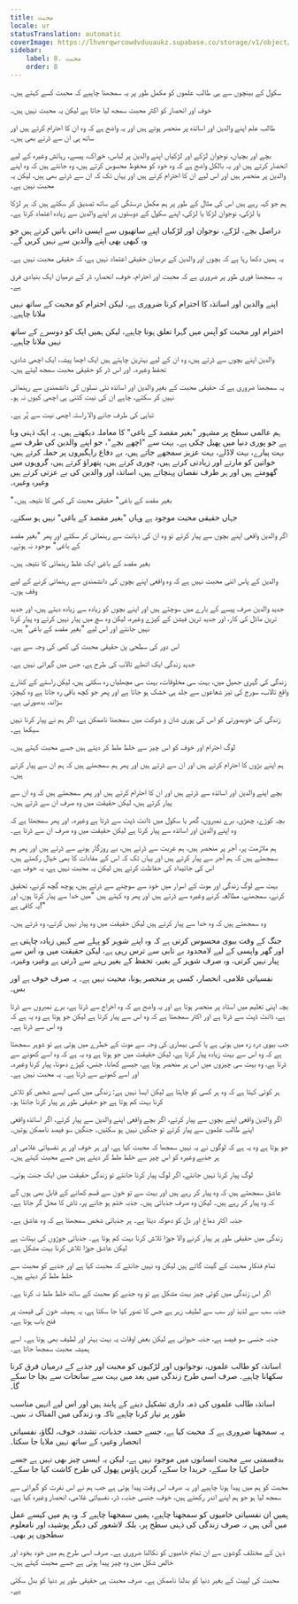 ```yaml
---
title: محبت
locale: ur
statusTranslation: automatic
coverImage: https://lhvmrqwrcowdvduuaukz.supabase.co/storage/v1/object/public/strapi-uploads/small_cover-educacion-fundamental.webp-2d51a7828a2b1309555be27f7e2a61a0.webp
sidebar:
    label: 8. محبت
    order: 8
---
```

سکول کے بینچوں سے ہی طالب علموں کو مکمل طور پر یہ سمجھنا چاہیے کہ محبت کسے کہتے ہیں۔

خوف اور انحصار کو اکثر محبت سمجھ لیا جاتا ہے لیکن یہ محبت نہیں ہیں۔

طالب علم اپنے والدین اور اساتذہ پر منحصر ہوتے ہیں اور یہ واضح ہے کہ وہ ان کا احترام کرتے ہیں اور ساتھ ہی ان سے ڈرتے بھی ہیں۔

بچے اور بچیاں، نوجوان لڑکے اور لڑکیاں اپنے والدین پر لباس، خوراک، پیسے، رہائش وغیرہ کے لیے انحصار کرتے ہیں اور یہ بالکل واضح ہے کہ وہ خود کو محفوظ محسوس کرتے ہیں، وہ جانتے ہیں کہ وہ اپنے والدین پر منحصر ہیں اور اس لیے ان کا احترام کرتے ہیں اور یہاں تک کہ ان سے ڈرتے بھی ہیں، لیکن یہ محبت نہیں ہے۔

ہم جو کہہ رہے ہیں اس کی مثال کے طور پر ہم مکمل درستگی کے ساتھ تصدیق کر سکتے ہیں کہ ہر لڑکا یا لڑکی، نوجوان لڑکا یا لڑکی، اپنے سکول کے دوستوں پر اپنے والدین سے زیادہ اعتماد کرتا ہے۔

دراصل بچے، لڑکے، نوجوان اور لڑکیاں اپنے ساتھیوں سے ایسی ذاتی باتیں کرتے ہیں جو وہ کبھی بھی اپنے والدین سے نہیں کریں گے۔

یہ ہمیں دکھا رہا ہے کہ بچوں اور والدین کے درمیان حقیقی اعتماد نہیں ہے، کہ حقیقی محبت نہیں ہے۔

یہ سمجھنا فوری طور پر ضروری ہے کہ محبت اور احترام، خوف، انحصار، ڈر کے درمیان ایک بنیادی فرق ہے۔

اپنے والدین اور اساتذہ کا احترام کرنا ضروری ہے، لیکن احترام کو محبت کے ساتھ نہیں ملانا چاہیے۔

احترام اور محبت کو آپس میں گہرا تعلق ہونا چاہیے، لیکن ہمیں ایک کو دوسرے کے ساتھ نہیں ملانا چاہیے۔

والدین اپنے بچوں سے ڈرتے ہیں، وہ ان کے لیے بہترین چاہتے ہیں ایک اچھا پیشہ، ایک اچھی شادی، تحفظ وغیرہ۔ اور اس ڈر کو حقیقی محبت سمجھ لیتے ہیں۔

یہ سمجھنا ضروری ہے کہ حقیقی محبت کے بغیر والدین اور اساتذہ نئی نسلوں کی دانشمندی سے رہنمائی نہیں کر سکتے، چاہے ان کی نیت کتنی ہی اچھی کیوں نہ ہو۔

تباہی کی طرف جانے والا راستہ اچھی نیت سے پُر ہے۔

ہم عالمی سطح پر مشہور "بغیر مقصد کے باغی" کا معاملہ دیکھتے ہیں۔ یہ ایک ذہنی وبا ہے جو پوری دنیا میں پھیل چکی ہے۔ بہت سے "اچھے بچے"، جو اپنے والدین کی طرف سے بہت پیارے، بہت لاڈلے، بہت عزیز سمجھے جاتے ہیں، بے دفاع راہگیروں پر حملہ کرتے ہیں، خواتین کو مارتے اور زیادتی کرتے ہیں، چوری کرتے ہیں، پتھراؤ کرتے ہیں، گروہوں میں گھومتے ہیں اور ہر طرف نقصان پہنچاتے ہیں، اساتذہ اور والدین کی بے عزتی کرتے ہیں وغیرہ وغیرہ۔

"بغیر مقصد کے باغی" حقیقی محبت کی کمی کا نتیجہ ہیں۔

جہاں حقیقی محبت موجود ہے وہاں "بغیر مقصد کے باغی" نہیں ہو سکتے۔

اگر والدین واقعی اپنے بچوں سے پیار کرتے تو وہ ان کی ذہانت سے رہنمائی کر سکتے اور پھر "بغیر مقصد کے باغی" موجود نہ ہوتے۔

بغیر مقصد کے باغی ایک غلط رہنمائی کا نتیجہ ہیں۔

والدین کے پاس اتنی محبت نہیں ہے کہ وہ واقعی اپنے بچوں کی دانشمندی سے رہنمائی کرنے کے لیے وقف ہوں۔

جدید والدین صرف پیسے کے بارے میں سوچتے ہیں اور اپنے بچوں کو زیادہ سے زیادہ دیتے ہیں، اور جدید ترین ماڈل کی کار، اور جدید ترین فیشن کے کپڑے وغیرہ، لیکن وہ سچ میں پیار نہیں کرتے وہ پیار کرنا نہیں جانتے اور اس لیے "بغیر مقصد کے باغی" ہیں۔

اس دور کی سطحی پن حقیقی محبت کی کمی کی وجہ سے ہے۔

جدید زندگی ایک اتھلے تالاب کی طرح ہے، جس میں گہرائی نہیں ہے۔

زندگی کی گہری جھیل میں، بہت سی مخلوقات، بہت سی مچھلیاں رہ سکتی ہیں، لیکن راستے کے کنارے واقع تالاب، سورج کی تیز شعاعوں سے جلد ہی خشک ہو جاتا ہے اور پھر جو کچھ باقی رہ جاتا ہے وہ کیچڑ، سڑاند، بدصورتی ہے۔

زندگی کی خوبصورتی کو اس کی پوری شان و شوکت میں سمجھنا ناممکن ہے، اگر ہم نے پیار کرنا نہیں سیکھا ہے۔

لوگ احترام اور خوف کو اس چیز سے خلط ملط کر دیتے ہیں جسے محبت کہتے ہیں۔

ہم اپنے بڑوں کا احترام کرتے ہیں اور ان سے ڈرتے ہیں اور پھر ہم سمجھتے ہیں کہ ہم ان سے پیار کرتے ہیں۔

بچے اپنے والدین اور اساتذہ سے ڈرتے ہیں اور ان کا احترام کرتے ہیں اور پھر سمجھتے ہیں کہ وہ ان سے پیار کرتے ہیں، لیکن حقیقت میں وہ صرف ان سے ڈرتے ہیں۔

بچہ کوڑے، چھڑی، برے نمبروں، گھر یا سکول میں ڈانٹ ڈپٹ سے ڈرتا ہے وغیرہ۔ اور پھر سمجھتا ہے کہ وہ اپنے والدین اور اساتذہ سے پیار کرتا ہے لیکن حقیقت میں وہ صرف ان سے ڈرتا ہے۔

ہم ملازمت پر، آجر پر منحصر ہیں، ہم غربت سے ڈرتے ہیں، بے روزگار ہونے سے ڈرتے ہیں اور پھر ہم سمجھتے ہیں کہ ہم آجر سے پیار کرتے ہیں اور یہاں تک کہ اس کے مفادات کا بھی خیال رکھتے ہیں، اس کی جائیداد کی حفاظت کرتے ہیں لیکن یہ محبت نہیں ہے، یہ خوف ہے۔

بہت سے لوگ زندگی اور موت کے اسرار میں خود سے سوچنے سے ڈرتے ہیں، پوچھ گچھ کرنے، تحقیق کرنے، سمجھنے، مطالعہ کرنے وغیرہ سے ڈرتے ہیں اور پھر وہ کہتے ہیں "میں خدا سے پیار کرتا ہوں، اور یہ کافی ہے!"

وہ سمجھتے ہیں کہ وہ خدا سے پیار کرتے ہیں لیکن حقیقت میں وہ پیار نہیں کرتے، وہ ڈرتے ہیں۔

جنگ کے وقت بیوی محسوس کرتی ہے کہ وہ اپنے شوہر کو پہلے سے کہیں زیادہ چاہتی ہے اور گھر واپسی کے لیے لامحدود بے تابی سے ترس رہی ہے، لیکن حقیقت میں وہ اس سے پیار نہیں کرتی، وہ صرف شوہر کے بغیر، تحفظ کے بغیر رہنے سے ڈرتی ہے وغیرہ وغیرہ۔

نفسیاتی غلامی، انحصار، کسی پر منحصر ہونا، محبت نہیں ہے۔ یہ صرف خوف ہے اور بس۔

بچہ اپنی تعلیم میں استاد پر منحصر ہوتا ہے اور یہ واضح ہے کہ وہ اخراج سے ڈرتا ہے، برے نمبروں سے ڈرتا ہے، ڈانٹ ڈپٹ سے ڈرتا ہے اور اکثر سمجھتا ہے کہ وہ اس سے پیار کرتا ہے لیکن جو ہوتا ہے وہ یہ ہے کہ وہ اس سے ڈرتا ہے۔

جب بیوی درد زہ میں ہوتی ہے یا کسی بیماری کی وجہ سے موت کے خطرے میں ہوتی ہے تو شوہر سمجھتا ہے کہ وہ اس سے بہت زیادہ پیار کرتا ہے، لیکن حقیقت میں جو ہوتا ہے وہ یہ ہے کہ وہ اسے کھونے سے ڈرتا ہے، وہ بہت سی چیزوں میں اس پر منحصر ہوتا ہے، جیسے کھانا، جنس، کپڑے دھونا، پیار کرنا وغیرہ۔ اور اسے کھونے سے ڈرتا ہے۔ یہ محبت نہیں ہے۔

ہر کوئی کہتا ہے کہ وہ ہر کسی کو چاہتا ہے لیکن ایسا نہیں ہے: زندگی میں کسی ایسے شخص کو تلاش کرنا بہت کم ہوتا ہے جو حقیقی طور پر پیار کرنا جانتا ہو۔

اگر والدین واقعی اپنے بچوں سے پیار کرتے، اگر بچے واقعی اپنے والدین سے پیار کرتے، اگر اساتذہ واقعی اپنے طالب علموں سے پیار کرتے تو جنگیں نہیں ہو سکتیں۔ جنگیں سو فیصد ناممکن ہوتیں۔

جو ہوتا ہے وہ یہ ہے کہ لوگوں نے یہ نہیں سمجھا کہ محبت کیا ہے، اور ہر خوف اور ہر نفسیاتی غلامی اور ہر جذبے وغیرہ کو اس چیز سے خلط ملط کر دیتے ہیں جسے محبت کہتے ہیں۔

لوگ پیار کرنا نہیں جانتے، اگر لوگ پیار کرنا جانتے تو زندگی حقیقت میں ایک جنت ہوتی۔

عاشق سمجھتے ہیں کہ وہ پیار کر رہے ہیں اور بہت سے تو خون سے قسم کھانے کے قابل بھی ہوں گے کہ وہ پیار کر رہے ہیں۔ لیکن وہ صرف جذباتی ہیں۔ جذبہ ختم ہو جانے پر، تاش کا محل گر جاتا ہے۔

جذبہ اکثر دماغ اور دل کو دھوکہ دیتا ہے۔ ہر جذباتی شخص سمجھتا ہے کہ وہ عاشق ہے۔

زندگی میں حقیقی طور پر پیار کرنے والا جوڑا تلاش کرنا بہت کم ہوتا ہے۔ جذباتی جوڑوں کی بہتات ہے لیکن عاشق جوڑا تلاش کرنا بہت مشکل ہے۔

تمام فنکار محبت کے گیت گاتے ہیں لیکن وہ نہیں جانتے کہ محبت کیا ہے اور جذبے کو محبت سے خلط ملط کر دیتے ہیں۔

اگر اس زندگی میں کوئی چیز بہت مشکل ہے تو وہ جذبے کو محبت کے ساتھ خلط ملط نہ کرنا ہے۔

جذبہ سب سے لذیذ اور سب سے لطیف زہر ہے جس کا تصور کیا جا سکتا ہے، یہ ہمیشہ خون کی قیمت پر فتح یاب ہوتا ہے۔

جذبہ جنسی سو فیصد ہے، جذبہ حیوانی ہے لیکن بعض اوقات یہ بہت بہتر اور لطیف بھی ہوتا ہے۔ اسے ہمیشہ محبت سمجھا جاتا ہے۔

اساتذہ کو طالب علموں، نوجوانوں اور لڑکیوں کو محبت اور جذبے کے درمیان فرق کرنا سکھانا چاہیے۔ صرف اسی طرح زندگی میں بعد میں بہت سے سانحات سے بچا جا سکے گا۔

اساتذہ طالب علموں کی ذمہ داری تشکیل دینے کے پابند ہیں اور اس لیے انہیں مناسب طور پر تیار کرنا چاہیے تاکہ وہ زندگی میں المناک نہ بنیں۔

یہ سمجھنا ضروری ہے کہ محبت کیا ہے، جسے حسد، جذبات، تشدد، خوف، لگاؤ، نفسیاتی انحصار وغیرہ کے ساتھ نہیں ملایا جا سکتا۔

بدقسمتی سے محبت انسانوں میں موجود نہیں ہے، لیکن یہ ایسی چیز بھی نہیں ہے جسے حاصل کیا جا سکے، خریدا جا سکے، گرین ہاؤس پھول کی طرح کاشت کیا جا سکے۔

محبت کو ہم میں پیدا ہونا چاہیے اور یہ صرف اس وقت پیدا ہوتی ہے جب ہم نے اس نفرت کو گہرائی سے سمجھ لیا ہو جو ہم اپنے اندر رکھتے ہیں، خوف، جنسی جذبہ، ڈر، نفسیاتی غلامی، انحصار وغیرہ کیا ہے۔

ہمیں ان نفسیاتی خامیوں کو سمجھنا چاہیے، ہمیں سمجھنا چاہیے کہ وہ ہم میں کیسے عمل میں آتی ہیں نہ صرف زندگی کی ذہنی سطح پر، بلکہ لاشعور کی دیگر پوشیدہ اور نامعلوم سطحوں پر بھی۔

ذہن کے مختلف گوشوں سے ان تمام خامیوں کو نکالنا ضروری ہے۔ صرف اسی طرح ہم میں خود بخود اور خالص شکل میں وہ چیز پیدا ہوتی ہے جسے محبت کہتے ہیں۔

محبت کی لپیٹ کے بغیر دنیا کو بدلنا ناممکن ہے۔ صرف محبت ہی حقیقی طور پر دنیا کو بدل سکتی ہے۔

